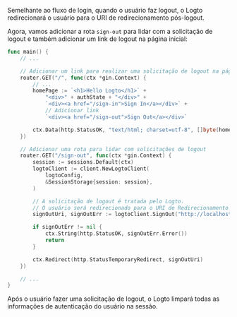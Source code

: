 Semelhante ao fluxo de login, quando o usuário faz logout, o Logto redirecionará o usuário para o URI de redirecionamento pós-logout.

Agora, vamos adicionar a rota `sign-out` para lidar com a solicitação de logout e também adicionar um link de logout na página inicial:

```go title="main.go"
func main() {
	// ...

	// Adicionar um link para realizar uma solicitação de logout na página inicial
	router.GET("/", func(ctx *gin.Context) {
		// ...
		homePage := `<h1>Hello Logto</h1>` +
			"<div>" + authState + "</div>" +
			`<div><a href="/sign-in">Sign In</a></div>` +
			// Adicionar link
			`<div><a href="/sign-out">Sign Out</a></div>`

		ctx.Data(http.StatusOK, "text/html; charset=utf-8", []byte(homePage))
	})

	// Adicionar uma rota para lidar com solicitações de logout
	router.GET("/sign-out", func(ctx *gin.Context) {
		session := sessions.Default(ctx)
		logtoClient := client.NewLogtoClient(
			logtoConfig,
			&SessionStorage{session: session},
		)

		// A solicitação de logout é tratada pelo Logto.
		// O usuário será redirecionado para o URI de Redirecionamento Pós-Logout ao sair.
		signOutUri, signOutErr := logtoClient.SignOut("http://localhost:3000")

		if signOutErr != nil {
			ctx.String(http.StatusOK, signOutErr.Error())
			return
		}

		ctx.Redirect(http.StatusTemporaryRedirect, signOutUri)
	})

	// ...
}
```

Após o usuário fazer uma solicitação de logout, o Logto limpará todas as informações de autenticação do usuário na sessão.
